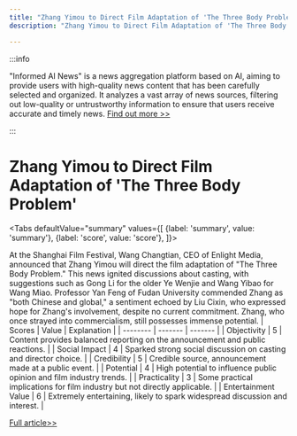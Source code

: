 ```yaml
---
title: "Zhang Yimou to Direct Film Adaptation of 'The Three Body Problem'"
description: "Zhang Yimou to Direct Film Adaptation of 'The Three Body Problem'"

---
```



:::info

"Informed AI News" is a news aggregation platform based on AI, aiming to provide users with high-quality news content that has been carefully selected and organized. It analyzes a vast array of news sources, filtering out low-quality or untrustworthy information to ensure that users receive accurate and timely news.  [Find out more >>](/)

:::

# Zhang Yimou to Direct Film Adaptation of 'The Three Body Problem'


<Tabs
	defaultValue="summary"
	values={[
	{label: 'summary', value: 'summary'},
	{label: 'score', value: 'score'},
]}>
<TabItem value="summary">


At the Shanghai Film Festival, Wang Changtian, CEO of Enlight Media, announced that Zhang Yimou will direct the film adaptation of "The Three Body Problem." This news ignited discussions about casting, with suggestions such as Gong Li for the older Ye Wenjie and Wang Yibao for Wang Miao. Professor Yan Feng of Fudan University commended Zhang as "both Chinese and global," a sentiment echoed by Liu Cixin, who expressed hope for Zhang's involvement, despite no current commitment. Zhang, who once strayed into commercialism, still possesses immense potential.
</TabItem>
<TabItem value="score">
	| Scores     | Value   | Explanation |
	| -------- | ------- | ------- |
	| Objectivity  | 5    | Content provides balanced reporting on the announcement and public reactions.    |
	| Social Impact | 4     | Sparked strong social discussion on casting and director choice.    |
	| Credibility    | 5    | Credible source, announcement made at a public event.    |
	| Potential    | 4    | High potential to influence public opinion and film industry trends.    |
	| Practicality    | 3    | Some practical implications for film industry but not directly applicable.    |
	| Entertainment Value    | 6    | Extremely entertaining, likely to spark widespread discussion and interest.    |
</TabItem>
</Tabs>

[Full article>>](https://www.cnbeta.com.tw/articles/movie/1434902.htm)
